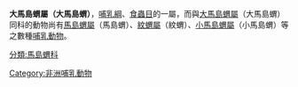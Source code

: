 {{Unreferenced|time=2019-03-31T10:34:22+00:00}}
{{Automatic taxobox
| color = pink
| image = Setifer setosus Schreber.jpg
| image_caption = 
| taxon= Setifer
| authority = Froriep, 1806
| binomial = 大馬島蝟<br>''Setifer setosus''
| binomial_authority=

}}

'''大馬島蝟屬（大馬島蝟）'''，[[哺乳綱|哺乳綱]]、[[食蟲目|食蟲目]]的一屬，而與[[大馬島蝟屬|大馬島蝟屬]]（大馬島蝟）同科的動物尚有[[馬島蝟屬|馬島蝟屬]]（馬島蝟）、[[紋蝟屬|紋蝟屬]]（紋蝟）、[[小馬島蝟屬|小馬島蝟屬]]（小馬島蝟）等之數種[[哺乳動物|哺乳動物]]。
{{Taxonbar|from=Q3480672}}

[[Category:非洲哺乳動物|Category:非洲哺乳動物]]
[[分類:馬島蝟科|分類:馬島蝟科]]

{{哺乳动物小作品}}